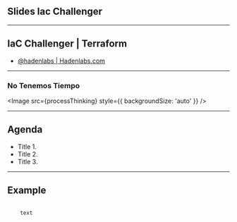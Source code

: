 
<Head>
  <title>Slides Iac Challenger</title>
</Head>

## Slides Iac Challenger

---

## IaC Challenger | Terraform

- [@hadenlabs | Hadenlabs.com](https://github.com/hadenlabs)

---

### No Tenemos Tiempo

<Appear>

<Image src={processThinking} style={{ backgroundSize: 'auto' }} />

</Appear>

---

## Agenda

- Title 1.
- Title 2.
- Title 3.

---

## Example

<CodeSurfer>

```markdown

    text

```

</CodeSurfer>
